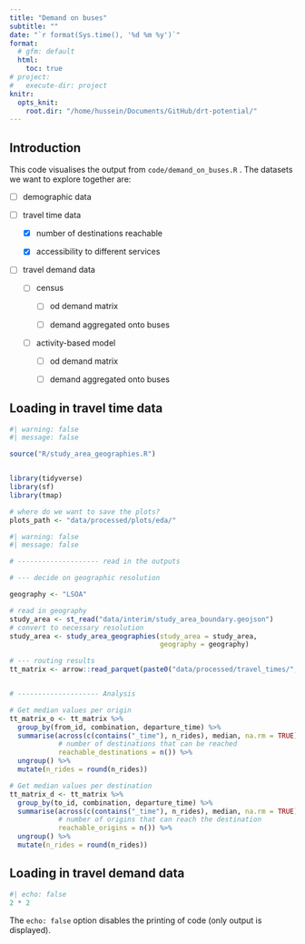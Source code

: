 ```yaml
---
title: "Demand on buses"
subtitle: ""
date: "`r format(Sys.time(), '%d %m %y')`"
format:
  # gfm: default
  html:
    toc: true
# project:
#   execute-dir: project
knitr:
  opts_knit:
    root.dir: "/home/hussein/Documents/GitHub/drt-potential/"
---
```


## Introduction

This code visualises the output from `code/demand_on_buses.R` . The datasets we want to explore together are:

-   [ ] demographic data

-   [ ] travel time data

    -   [x] number of destinations reachable

    -   [x] accessibility to different services

-   [ ] travel demand data

    -   [ ] census

        -   [ ] od demand matrix

        -   [ ] demand aggregated onto buses

    -   [ ] activity-based model

        -   [ ] od demand matrix

        -   [ ] demand aggregated onto buses

## Loading in travel time data

```r
#| warning: false
#| message: false

source("R/study_area_geographies.R")


library(tidyverse)
library(sf)
library(tmap)

# where do we want to save the plots?
plots_path <- "data/processed/plots/eda/"

```

```r
#| warning: false
#| message: false

# -------------------- read in the outputs

# --- decide on geographic resolution

geography <- "LSOA"

# read in geography
study_area <- st_read("data/interim/study_area_boundary.geojson")
# convert to necessary resolution
study_area <- study_area_geographies(study_area = study_area,
                                     geography = geography)

# --- routing results
tt_matrix <- arrow::read_parquet(paste0("data/processed/travel_times/", geography, "/travel_time_matrix_expanded.parquet"))


# -------------------- Analysis

# Get median values per origin
tt_matrix_o <- tt_matrix %>%
  group_by(from_id, combination, departure_time) %>%
  summarise(across(c(contains("_time"), n_rides), median, na.rm = TRUE),
            # number of destinations that can be reached
            reachable_destinations = n()) %>%
  ungroup() %>%
  mutate(n_rides = round(n_rides))

# Get median values per destination
tt_matrix_d <- tt_matrix %>%
  group_by(to_id, combination, departure_time) %>%
  summarise(across(c(contains("_time"), n_rides), median, na.rm = TRUE),
            # number of origins that can reach the destination
            reachable_origins = n()) %>%
  ungroup() %>%
  mutate(n_rides = round(n_rides))

```

## Loading in travel **demand** data

```r
#| echo: false
2 * 2
```

The `echo: false` option disables the printing of code (only output is displayed).
